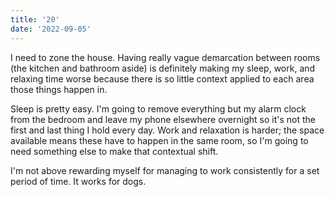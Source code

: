 ```yaml
---
title: '20'
date: '2022-09-05'
---
```


I need to zone the house. Having really vague demarcation between rooms (the kitchen and bathroom aside) is definitely making my sleep, work, and relaxing time worse because there is so little context applied to each area those things happen in.

Sleep is pretty easy. I'm going to remove everything but my alarm clock from the bedroom and leave my phone elsewhere overnight so it's not the first and last thing I hold every day. Work and relaxation is harder; the space available means these have to happen in the same room, so I'm going to need something else to make that contextual shift.

I'm not above rewarding myself for managing to work consistently for a set period of time. It works for dogs.
